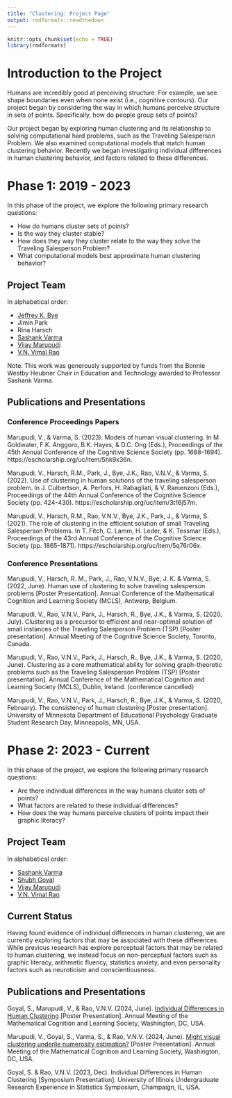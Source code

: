 ```yaml
---
title: "Clustering: Project Page"
output: rmdformats::readthedown
---
```


```r
knitr::opts_chunk$set(echo = TRUE)
library(rmdformats)
```


# Introduction to the Project

Humans are incredibly good at perceiving structure. For example, we see shape boundaries even when none exist (i.e., cognitive contours). Our project began by considering the way in which humans perceive structure in sets of points. Specifically, how do people group sets of points? 

Our project began by exploring human clustering and its relationship to solving computational hard problems, such as the Traveling Salesperson Problem. We also examined computational models that match human clustering behavior. Recently we began investigating individual differences in human clustering behavior, and factors related to these differences.

# Phase 1: 2019 - 2023 

In this phase of the project, we explore the following primary research questions: 

- How do humans cluster sets of points? 
- Is the way they cluster stable? 
- How does they way they cluster relate to the way they solve the Traveling Salesperson Problem? 
- What computational models best approximate human clustering behavior?

## Project Team

In alphabetical order: 

- [Jeffrey K. Bye](https://jkbye.com/)
- Jimin Park
- Rina Harsch
- [Sashank Varma](https://ic.gatech.edu/people/sashank-varma)
- [Vijay Marupudi](https://vijaymarupudi.com/)
- [V.N. Vimal Rao](https://raovnv.github.io/research.html)

Note: This work was generously supported by funds from the Bonnie Westby Heubner Chair in Education and Technology awarded to Professor Sashank Varma. 

## Publications and Presentations

### Conference Proceedings Papers

Marupudi, V., & Varma, S. (2023). Models of human visual clustering. In M. Goldwater, F.K. Anggoro, B.K. Hayes, & D.C. Ong (Eds.), Proceedings of the 45th Annual Conference of the Cognitive Science Society (pp. 1688-1694). https://escholarship.org/uc/item/5hk9x36n. 

Marupudi, V., Harsch, R.M., Park, J., Bye, J.K., Rao, V.N.V., & Varma, S. (2022). Use of clustering in human solutions of the traveling salesperson problem. In J. Culbertson, A. Perfors, H. Rabagliati, & V. Ramenzoni (Eds.), Proceedings of the 44th Annual Conference of the Cognitive Science Society (pp. 424-430). https://escholarship.org/uc/item/3t16j57m.

Marupudi, V., Harsch, R.M., Rao, V.N.V., Bye, J.K., Park, J., & Varma, S. (2021). The role of clustering in the efficient solution of small Traveling Salesperson Problems. In T. Fitch, C. Lamm, H. Leder, & K. Tessmar (Eds.), Proceedings of the 43rd Annual Conference of the Cognitive Science Society (pp. 1865-1871). https://escholarship.org/uc/item/5q76r06x.

### Conference Presentations

Marupudi, V., Harsch, R. M., Park, J., Rao, V.N.V., Bye, J. K. & Varma, S. (2022, June). Human use of clustering to solve traveling salesperson problems [Poster Presentation]. Annual Conference of the Mathematical Cognition and Learning Society (MCLS), Antwerp, Belgium.

Marupudi, V., Rao, V.N.V., Park, J., Harsch, R., Bye, J.K., & Varma, S. (2020, July). Clustering as a precursor to efficient and near-optimal solution of small instances of the Traveling Salesperson Problem (TSP) [Poster presentation]. Annual Meeting of the Cognitive Science Society, Toronto, Canada. 

Marupudi, V., Rao, V.N.V., Park, J., Harsch, R., Bye, J.K., & Varma, S. (2020, June). Clustering as a core mathematical ability for solving graph-theoretic problems such as the Traveling Salesperson Problem (TSP) [Poster presentation]. Annual Conference of the Mathematical Cognition and Learning Society (MCLS), Dublin, Ireland. (conference cancelled)

Marupudi, V., Rao, V.N.V., Park, J., Harsch, R., Bye, J.K., & Varma, S. (2020, February). The consistency of human clustering [Poster presentation]. University of Minnesota Department of Educational Psychology Graduate Student Research Day, Minneapolis, MN, USA. 

# Phase 2: 2023 - Current


In this phase of the project, we explore the following primary research questions: 

- Are there individual differences in the way humans cluster sets of points? 
- What factors are related to these individual differences? 
- How does the way humans perceive clusters of points impact their graphic literacy? 

## Project Team

In alphabetical order: 

- [Sashank Varma](https://ic.gatech.edu/people/sashank-varma)
- [Shubh Goyal](https://www.linkedin.com/in/shubh-goyal-33a070220?trk=public_profile_browsemap)
- [Vijay Marupudi](https://vijaymarupudi.com/)
- [V.N. Vimal Rao](https://raovnv.github.io/research.html)

## Current Status

Having found evidence of individual differences in human clustering, we are currently exploring factors that may be associated with these differences. While previous research has explore perceptual factors that may be related to human clustering, we instead focus on non-perceptual factors such as graphic literacy, arithmetic fluency, statistics anxiety, and even personality factors such as neuroticism and conscientiousness.  

## Publications and Presentations

Goyal, S., Marupudi, V., & Rao, V.N.V. (2024, June). [Individual Differences in Human Clustering](https://github.com/RaoVNV/clustering/blob/main/MCLS%202024%20-%20Goyal%20et%20al.pdf) [Poster Presentation]. Annual Meeting of the Mathematical Cognition and Learning Society, Washington, DC, USA. 

Marupudi, V., Goyal, S., Varma, S., & Rao, V.N.V. (2024, June). [Might visual clustering underlie numerosity estimation?](https://github.com/RaoVNV/clustering/blob/main/MCLS%202024%20-%20Marupudi%20et%20al.pdf) [Poster Presentation]. Annual Meeting of the Mathematical Cognition and Learning Society, Washington, DC, USA. 

Goyal, S. & Rao, V.N.V. (2023, Dec). Individual Differences in Human Clustering [Symposium Presentation]. University of Illinois Undergraduate Research Experience in Statistics Symposium, Champaign, IL, USA.
